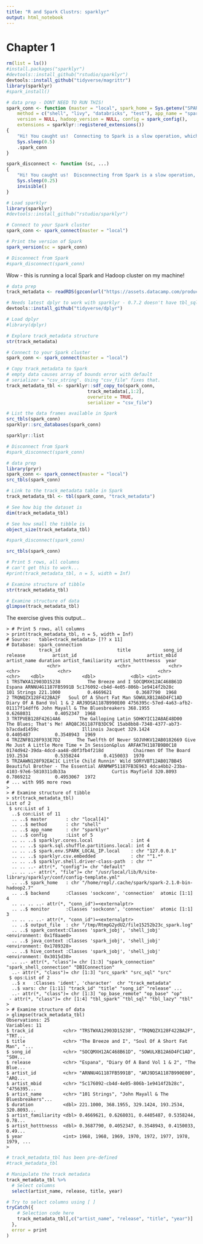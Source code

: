 ```yaml
---
title: "R and Spark Clustrs: sparklyr"
output: html_notebook
---
```


# Chapter 1

```r
rm(list = ls())
#install.packages("sparklyr")
#devtools::install_github("rstudio/sparklyr")
devtools::install_github("tidyverse/magrittr")
library(sparklyr)
#spark_install()
```

```r
# data prep - DONT NEED TO RUN THIS!
spark_conn <- function (master = "local", spark_home = Sys.getenv("SPARK_HOME"), 
    method = c("shell", "livy", "databricks", "test"), app_name = "sparklyr", 
    version = NULL, hadoop_version = NULL, config = spark_config(), 
    extensions = sparklyr::registered_extensions()) 
{
    "Hi! You caught us!  Connecting to Spark is a slow operation, which is boring to watch.  This function is a cheat to avoid that.  If you want to see the real spark_connect() function, type sparklyr::spark_connect."
    Sys.sleep(0.5)
    .spark_conn
}

spark_disconnect <- function (sc, ...) 
{
    "Hi! You caught us!  Disconnecting from Spark is a slow operation, which is boring to watch.  This function is a cheat to avoid that.  If you want to see the real spark_disconnect() function, type sparklyr::spark_disconnect."
    Sys.sleep(0.25)
    invisible()
}
```

```r
# Load sparklyr
library(sparklyr)
#devtools::install_github("rstudio/sparklyr")

# Connect to your Spark cluster
spark_conn <- spark_connect(master = "local")

# Print the version of Spark
spark_version(sc = spark_conn)

# Disconnect from Spark
#spark_disconnect(spark_conn)
```

Wow - this is running a local Spark and Hadoop cluster on my machine!

```r
# data prep
track_metadata <- readRDS(gzcon(url("https://assets.datacamp.com/production/course_3309/datasets/track_metadata.rds")))
```

```r
# Needs latest dplyr to work with sparklyr - 0.7.2 doesn't have tbl_sql
devtools::install_github("tidyverse/dplyr")

# Load dplyr
#library(dplyr)

# Explore track_metadata structure
str(track_metadata)

# Connect to your Spark cluster
spark_conn <- spark_connect(master = "local")

# Copy track_metadata to Spark
# empty data causes array of bounds error with default
# serializer = "csv_string". Using "csv_file" fixes that.
track_metadata_tbl <- sparklyr::sdf_copy_to(spark_conn, 
                              track_metadata[,1:2], 
                              overwrite = TRUE,
                              serializer = "csv_file")

# List the data frames available in Spark
src_tbls(spark_conn)
sparklyr::src_databases(spark_conn)

sparklyr::list

# Disconnect from Spark
#spark_disconnect(spark_conn)
```

```r
# data prep
library(pryr)
spark_conn <- spark_connect(master = "local")
src_tbls(spark_conn)

# Link to the track_metadata table in Spark
track_metadata_tbl <- tbl(spark_conn, "track_metadata")

# See how big the dataset is
dim(track_metadata_tbl)

# See how small the tibble is
object_size(track_metadata_tbl)

#spark_disconnect(spark_conn)
```

```r
src_tbls(spark_conn)

# Print 5 rows, all columns
# can't get this to work...
#print(track_metadata_tbl, n = 5, width = Inf)

# Examine structure of tibble
str(track_metadata_tbl)

# Examine structure of data
glimpse(track_metadata_tbl)
```

The exercise gives this output...

```
> # Print 5 rows, all columns
> print(track_metadata_tbl, n = 5, width = Inf)
# Source:   table<track_metadata> [?? x 11]
# Database: spark_connection
            track_id                     title            song_id                                           release          artist_id                          artist_mbid                     artist_name duration artist_familiarity artist_hotttnesss  year
               <chr>                     <chr>              <chr>                                             <chr>              <chr>                                <chr>                           <chr>    <dbl>              <dbl>             <dbl> <int>
1 TRSTWXA12903D15238          The Breeze and I SOCQMXH12AC468B61D                                            Espana ARNNU4G1187FB5991B 5c176092-cb4d-4e05-806b-1e9414f2b28c                     101 Strings 221.1000          0.4669621         0.3687790  1968
2 TRQNQZX128F422BA2F   Soul Of A Short Fat Man SOWULXB12A6D4FC1AD                         Diary Of A Band Vol 1 & 2 ARJ9DSA1187B990E00 4756395c-57ed-4a63-afb2-01117f14dff6 John Mayall & The Bluesbreakers 368.1955          0.6268031         0.4052347  1968
3 TRTPVEB128F42614A6       The Galloping Latin SOHKYIC12A8AE48D00                             The Blues; That's Me! ARQ8CJ61187FB3DC9C 15ab8bb8-7348-4377-ab73-b7acdad1459c                Illinois Jacquet 329.1424          0.4405487         0.3548943  1969
4 TRZZNFB128F933E7D2      The Twelfth Of Never SOJVHKV12AB0182669 Give Me Just A Little More Time + In Session&plus ARFAKTH1187B9B0C18 0174d942-39da-4dcd-aa48-d0f3fb4f218d           Chairmen Of The Board 193.2534          0.5358244         0.4150033  1970
5 TRZAAWN128F92EAC1C Little Child Runnin' Wild SORYVBT12AB017BB45                 Beautiful Brother - The Essential ARNMWP51187FB3E963 4dca4bb2-23ba-4103-97e6-5810311db33a                 Curtis Mayfield 320.8093          0.7869212         0.4953067  1972
# ... with 995 more rows
> 
> # Examine structure of tibble
> str(track_metadata_tbl)
List of 2
 $ src:List of 1
  ..$ con:List of 11
  .. ..$ master       : chr "local[4]"
  .. ..$ method       : chr "shell"
  .. ..$ app_name     : chr "sparklyr"
  .. ..$ config       :List of 5
  .. .. ..$ sparklyr.cores.local              : int 4
  .. .. ..$ spark.sql.shuffle.partitions.local: int 4
  .. .. ..$ spark.env.SPARK_LOCAL_IP.local    : chr "127.0.0.1"
  .. .. ..$ sparklyr.csv.embedded             : chr "^1.*"
  .. .. ..$ sparklyr.shell.driver-class-path  : chr ""
  .. .. ..- attr(*, "config")= chr "default"
  .. .. ..- attr(*, "file")= chr "/usr/local/lib/R/site-library/sparklyr/conf/config-template.yml"
  .. ..$ spark_home   : chr "/home/repl/.cache/spark/spark-2.1.0-bin-hadoop2.7"
  .. ..$ backend      :Classes 'sockconn', 'connection'  atomic [1:1] 4
  .. .. .. ..- attr(*, "conn_id")=<externalptr> 
  .. ..$ monitor      :Classes 'sockconn', 'connection'  atomic [1:1] 3
  .. .. .. ..- attr(*, "conn_id")=<externalptr> 
  .. ..$ output_file  : chr "/tmp/RtmpG2ydU2/file15252b23c_spark.log"
  .. ..$ spark_context:Classes 'spark_jobj', 'shell_jobj' <environment: 0x1f8aae0> 
  .. ..$ java_context :Classes 'spark_jobj', 'shell_jobj' <environment: 0x1789328> 
  .. ..$ hive_context :Classes 'spark_jobj', 'shell_jobj' <environment: 0x3015d30> 
  .. ..- attr(*, "class")= chr [1:3] "spark_connection" "spark_shell_connection" "DBIConnection"
  ..- attr(*, "class")= chr [1:3] "src_spark" "src_sql" "src"
 $ ops:List of 2
  ..$ x   :Classes 'ident', 'character'  chr "track_metadata"
  ..$ vars: chr [1:11] "track_id" "title" "song_id" "release" ...
  ..- attr(*, "class")= chr [1:3] "op_base_remote" "op_base" "op"
 - attr(*, "class")= chr [1:4] "tbl_spark" "tbl_sql" "tbl_lazy" "tbl"
> 
> # Examine structure of data
> glimpse(track_metadata_tbl)
Observations: 25
Variables: 11
$ track_id           <chr> "TRSTWXA12903D15238", "TRQNQZX128F422BA2F", "TRT...
$ title              <chr> "The Breeze and I", "Soul Of A Short Fat Man", "...
$ song_id            <chr> "SOCQMXH12AC468B61D", "SOWULXB12A6D4FC1AD", "SOH...
$ release            <chr> "Espana", "Diary Of A Band Vol 1 & 2", "The Blue...
$ artist_id          <chr> "ARNNU4G1187FB5991B", "ARJ9DSA1187B990E00", "ARQ...
$ artist_mbid        <chr> "5c176092-cb4d-4e05-806b-1e9414f2b28c", "4756395...
$ artist_name        <chr> "101 Strings", "John Mayall & The Bluesbreakers"...
$ duration           <dbl> 221.1000, 368.1955, 329.1424, 193.2534, 320.8093...
$ artist_familiarity <dbl> 0.4669621, 0.6268031, 0.4405487, 0.5358244, 0.78...
$ artist_hotttnesss  <dbl> 0.3687790, 0.4052347, 0.3548943, 0.4150033, 0.49...
$ year               <int> 1968, 1968, 1969, 1970, 1972, 1977, 1978, 1979, ...
> 
```

```r
# track_metadata_tbl has been pre-defined
#track_metadata_tbl

# Manipulate the track metadata
track_metadata_tbl %>%
  # Select columns
  select(artist_name, release, title, year)

# Try to select columns using [ ]
tryCatch({
    # Selection code here
    track_metadata_tbl[,c("artist_name", "release", "title", "year")]
  },
  error = print
)
```

